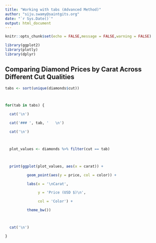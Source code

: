 ---
title: "Working with tabs (Advanced Method)"
author: "siju.swamy@saintgits.org"
date: "`r Sys.Date()`"
output: html_document
---

```{r setup, include=FALSE}
knitr::opts_chunk$set(echo = FALSE,message = FALSE,warning = FALSE)
```

```{r, echo=FALSE}
library(ggplot2)
library(plotly)
library(dplyr)
```

## Comparing Diamond Prices by Carat Across Different Cut Qualities {.tabset} 

```{r, results='asis'}
tabs <- sort(unique(diamonds$cut))



for(tab in tabs) {

  cat('\n')

  cat('### ', tab, '   \n')

  cat('\n')



  plot_values <- diamonds %>% filter(cut == tab)



  print(ggplot(plot_values, aes(x = carat)) +

          geom_point(aes(y = price, col = color)) +

          labs(x = '\nCarat',

               y = 'Price (USD $)\n',

               col = 'Color') +

          theme_bw())



  cat('\n')

}
```

